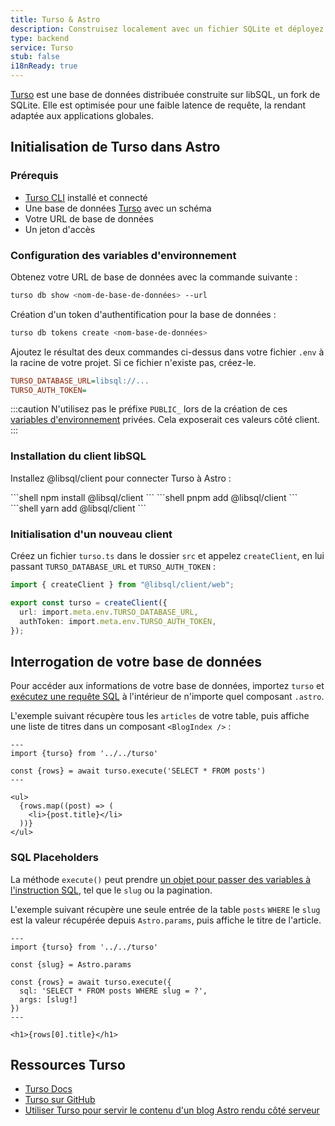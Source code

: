 ```yaml
---
title: Turso & Astro
description: Construisez localement avec un fichier SQLite et déployez globalement en utilisant Turso.
type: backend
service: Turso
stub: false
i18nReady: true
---
```


[Turso](https://turso.tech) est une base de données distribuée construite sur libSQL, un fork de SQLite. Elle est optimisée pour une faible latence de requête, la rendant adaptée aux applications globales.

## Initialisation de Turso dans Astro

### Prérequis

- [Turso CLI](https://docs.turso.tech/reference/turso-cli) installé et connecté
- Une base de données [Turso](https://turso.tech) avec un schéma
- Votre URL de base de données
- Un jeton d'accès

### Configuration des variables d'environnement

Obtenez votre URL de base de données avec la commande suivante :

```bash
turso db show <nom-de-base-de-données> --url
```

Création d'un token d'authentification pour la base de données : 

```bash
turso db tokens create <nom-base-de-données>
```

Ajoutez le résultat des deux commandes ci-dessus dans votre fichier `.env` à la racine de votre projet. Si ce fichier n'existe pas, créez-le.

```ini title=".env"
TURSO_DATABASE_URL=libsql://...
TURSO_AUTH_TOKEN=
```

:::caution
N'utilisez pas le préfixe `PUBLIC_` lors de la création de ces [variables d'environnement](/fr/guides/environment-variables/) privées. Cela exposerait ces valeurs côté client.
:::

### Installation du client libSQL

Installez @libsql/client pour connecter Turso à Astro :

<PackageManagerTabs>
  <Fragment slot="npm">
    ```shell
    npm install @libsql/client
    ```
  </Fragment>
  <Fragment slot="pnpm">
    ```shell
    pnpm add @libsql/client
    ```
  </Fragment>
  <Fragment slot="yarn">
    ```shell
    yarn add @libsql/client
    ```
  </Fragment>
</PackageManagerTabs>

### Initialisation d'un nouveau client

Créez un fichier `turso.ts` dans le dossier `src` et appelez `createClient`, en lui passant `TURSO_DATABASE_URL` et `TURSO_AUTH_TOKEN` :

```ts title="src/turso.ts"
import { createClient } from "@libsql/client/web";

export const turso = createClient({
  url: import.meta.env.TURSO_DATABASE_URL,
  authToken: import.meta.env.TURSO_AUTH_TOKEN,
});
```

## Interrogation de votre base de données 

Pour accéder aux informations de votre base de données, importez `turso` et [exécutez une requête SQL](https://docs.turso.tech/libsql/client-access/javascript-typescript-sdk#execute-a-single-statement) à l'intérieur de n'importe quel composant `.astro`.

L'exemple suivant récupère tous les `articles` de votre table, puis affiche une liste de titres dans un composant `<BlogIndex />` :

```astro title="src/components/BlogIndex.astro"
---
import {turso} from '../../turso'

const {rows} = await turso.execute('SELECT * FROM posts')
---

<ul>
  {rows.map((post) => (
    <li>{post.title}</li>
  ))}
</ul>
```

### SQL Placeholders

La méthode `execute()` peut prendre [un objet pour passer des variables à l'instruction SQL](https://docs.turso.tech/libsql/client-access/javascript-typescript-sdk#positional-placeholders), tel que le `slug` ou la pagination.

L'exemple suivant récupère une seule entrée de la table `posts` `WHERE` le `slug` est la valeur récupérée depuis `Astro.params`, puis affiche le titre de l'article.

```astro title="src/pages/index.astro"
---
import {turso} from '../../turso'

const {slug} = Astro.params

const {rows} = await turso.execute({
  sql: 'SELECT * FROM posts WHERE slug = ?',
  args: [slug!]
})
---

<h1>{rows[0].title}</h1>
```

## Ressources Turso 

- [Turso Docs](https://docs.turso.tech)
- [Turso sur GitHub](https://github.com/tursodatabase)
- [Utiliser Turso pour servir le contenu d'un blog Astro rendu côté serveur](https://blog.turso.tech/using-turso-to-serve-a-server-side-rendered-astro-blogs-content-58caa6188bd5)
